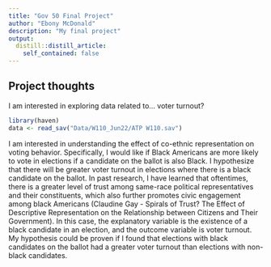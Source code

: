 ```yaml
---
title: "Gov 50 Final Project"
author: "Ebony McDonald"
description: "My final project"
output:
  distill::distill_article:
    self_contained: false
---
```




## Project thoughts

I am interested in exploring data related to... voter turnout?

```r
library(haven)
data <- read_sav("Data/W110_Jun22/ATP W110.sav")
```


I am interested in understanding the effect of co-ethnic representation on voting behavior. Specifically, I would like if Black Americans are more likely to vote in elections if a candidate on the ballot is also Black. I hypothesize that there will be greater voter turnout in elections where there is a black candidate on the ballot. In past research, I have learned that oftentimes, there is a greater level of trust among same-race political representatives and their constituents, which also further promotes civic engagement among black Americans (Claudine Gay - Spirals of Trust? The Effect of Descriptive Representation on the Relationship between Citizens and Their Government). In this case, the explanatory variable is the existence of a black candidate in an election, and the outcome variable is voter turnout. My hypothesis could be proven if I found that elections with black candidates on the ballot had a greater voter turnout than elections with non-black candidates.